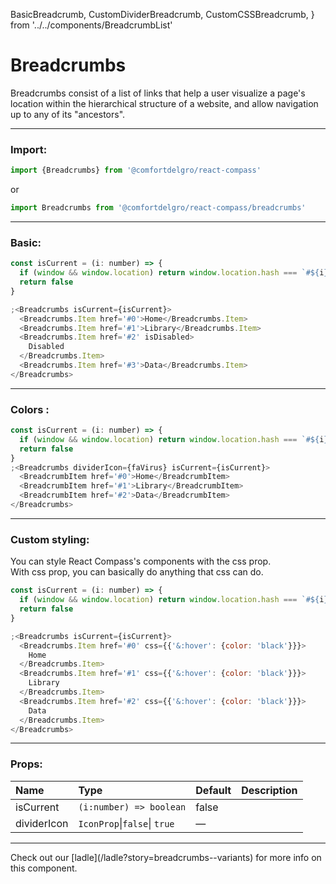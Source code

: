   BasicBreadcrumb,
  CustomDividerBreadcrumb,
  CustomCSSBreadcrumb,
} from '../../components/BreadcrumbList'

# Breadcrumbs

Breadcrumbs consist of a list of links that help a user visualize a page's location within the hierarchical structure of a website, and allow navigation up to any of its "ancestors".

---

### Import:

```js
import {Breadcrumbs} from '@comfortdelgro/react-compass'
```

or

```js
import Breadcrumbs from '@comfortdelgro/react-compass/breadcrumbs'
```

---

### Basic:

<section className={styles.avatarShowcaseContainer}>
  <BasicBreadcrumb />
</section>

```js
const isCurrent = (i: number) => {
  if (window && window.location) return window.location.hash === `#${i}`
  return false
}

;<Breadcrumbs isCurrent={isCurrent}>
  <Breadcrumbs.Item href='#0'>Home</Breadcrumbs.Item>
  <Breadcrumbs.Item href='#1'>Library</Breadcrumbs.Item>
  <Breadcrumbs.Item href='#2' isDisabled>
    Disabled
  </Breadcrumbs.Item>
  <Breadcrumbs.Item href='#3'>Data</Breadcrumbs.Item>
</Breadcrumbs>
```

---

### Colors :

<section className={styles.avatarShowcaseContainer}>
  <CustomDividerBreadcrumb />
</section>

```js
const isCurrent = (i: number) => {
  if (window && window.location) return window.location.hash === `#${i}`
  return false
}
;<Breadcrumbs dividerIcon={faVirus} isCurrent={isCurrent}>
  <BreadcrumbItem href='#0'>Home</BreadcrumbItem>
  <BreadcrumbItem href='#1'>Library</BreadcrumbItem>
  <BreadcrumbItem href='#2'>Data</BreadcrumbItem>
</Breadcrumbs>
```

---

### Custom styling:

You can style React Compass's components with the css prop. <br/>
With css prop, you can basically do anything that css can do.

<section className={styles.avatarShowcaseContainer}>
  <CustomCSSBreadcrumb />
</section>

```js
const isCurrent = (i: number) => {
  if (window && window.location) return window.location.hash === `#${i}`
  return false
}

;<Breadcrumbs isCurrent={isCurrent}>
  <Breadcrumbs.Item href='#0' css={{'&:hover': {color: 'black'}}}>
    Home
  </Breadcrumbs.Item>
  <Breadcrumbs.Item href='#1' css={{'&:hover': {color: 'black'}}}>
    Library
  </Breadcrumbs.Item>
  <Breadcrumbs.Item href='#2' css={{'&:hover': {color: 'black'}}}>
    Data
  </Breadcrumbs.Item>
</Breadcrumbs>
```

---

### Props:

| Name        | Type                         | Default | Description |
| :---------- | :--------------------------- | :------ | :---------- |
| isCurrent   | `(i:number) => boolean`      | false   |             |
| dividerIcon | `IconProp`\|`false`\| `true` | —       |             |

---

<Callout>
  Check out our [ladle](/ladle?story=breadcrumbs--variants) for more info on
  this component.
</Callout>
